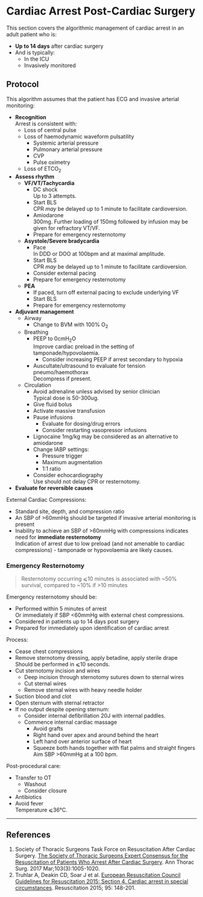 # Cardiac Arrest Post-Cardiac Surgery



This section covers the algorithmic management of cardiac arrest in an adult patient who is:

* **Up to 14 days** after cardiac surgery
* And is typically:
	* In the ICU  
	* Invasively monitored

## Protocol

This algorithm assumes that the patient has ECG and invasive arterial monitoring:

* **Recognition**  
Arrest is consistent with:
	* Loss of central pulse
	* Loss of haemodynamic waveform pulsatility
		* Systemic arterial pressure
		* Pulmonary arterial pressure
		* CVP
		* Pulse oximetry
	* Loss of ETCO<sub>2</sub>
* **Assess rhythm**
	* **VF/VT/Tachycardia**
		* DC shock  
		Up to 3 attempts.
		* Start BLS  
		CPR *may* be delayed up to 1 minute to facilitate cardioversion.
		* Amiodarone  
		300mg. Further loading of 150mg followed by infusion may be given for refractory VT/VF.
		* Prepare for emergency resternotomy
	* **Asystole/Severe bradycardia**
		* Pace  
		In DDD or DOO at 100bpm and at maximal amplitude.  
		* Start BLS  
		CPR *may* be delayed up to 1 minute to facilitate cardioversion.
		* Consider external pacing
		* Prepare for emergency resternotomy
	* **PEA**
		* If paced, turn off external pacing to exclude underlying VF
		* Start BLS
		* Prepare for emergency resternotomy
* **Adjuvant management**
	* Airway  
		* Change to BVM with 100% O<sub>2</sub>
	* Breathing  
		* PEEP to 0cmH<sub>2</sub>O  
		Improve cardiac preload in the setting of tamponade/hypovolaemia.
			* Consider increasing PEEP if arrest secondary to hypoxia
		* Auscultate/ultrasound to evaluate for tension pneumo/haemothorax  
		Decompress if present.
	* Circulation
		* Avoid adrenaline unless advised by senior clinician  
		Typical dose is 50-300ug.
		* Give fluid bolus
		* Activate massive transfusion
		* Pause infusions  
			* Evaluate for dosing/drug errors
			* Consider restarting vasopressor infusions
		* Lignocaine 1mg/kg may be considered as an alternative to amiodarone
		* Change IABP settings:
			* Pressure trigger
			* Maximum augmentation
			* 1:1 ratio
		* Consider echocardiography  
		Use should not delay CPR or resternotomy.
* **Evaluate for reversible causes**


External Cardiac Compressions:

* Standard site, depth, and compression ratio
* An SBP of >60mmHg should be targeted if invasive arterial monitoring is present
* Inability to achieve an SBP of >60mmHg with compressions indicates need for **immediate resternotomy**  
Indication of arrest due to low preload (and not amenable to cardiac compressions) - tamponade or hypovolaemia are likely causes.


### Emergency Resternotomy

> Resternotomy occurring ⩽10 minutes is associated with ~50% survival, compared to ~10% if >10 minutes


Emergency resternotomy should be:

* Performed within 5 minutes of arrest  
Or immediately if SBP <60mmHg with external chest compressions.
* Considered in patients up to 14 days post surgery
* Prepared for immediately upon identification of cardiac arrest

Process:

* Cease chest compressions
* Remove sternotomy dressing, apply betadine, apply sterile drape  
Should be performed in ⩽10 seconds.
* Cut sternotomy incision and wires
	* Deep incision through sternotomy sutures down to sternal wires
	* Cut sternal wires
	* Remove sternal wires with heavy needle holder
* Suction blood and clot
* Open sternum with sternal retractor
* If no output despite opening sternum:
	* Consider internal defibrillation
	20J with internal paddles.
	* Commence internal cardiac massage
		* Avoid grafts
		* Right hand over apex and around behind the heart
		* Left hand over anterior surface of heart
		* Squeeze both hands together with flat palms and straight fingers  
		Aim SBP >60mmHg at a 100 bpm.

Post-procedural care:

* Transfer to OT
	* Washout
	* Consider closure
* Antibiotics
* Avoid fever  
Temperature ⩽36°C.

---

## References

1. Society of Thoracic Surgeons Task Force on Resuscitation After Cardiac Surgery. [The Society of Thoracic Surgeons Expert Consensus for the Resuscitation of Patients Who Arrest After Cardiac Surgery](https://www.ncbi.nlm.nih.gov/pubmed/28122680). Ann Thorac Surg. 2017 Mar;103(3):1005-1020.
2. Truhlar A, Deakin CD, Soar J et al. [European Resuscitation Council Guidelines for Resuscitation 2015: Section 4. Cardiac arrest in special circumstances](https://ercguidelines.elsevierresource.com/european-resuscitation-council-guidelines-resuscitation-2015-section-4-cardiac-arrest-special). Resuscitation 2015; 95: 148-201.